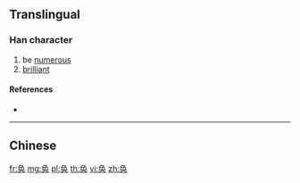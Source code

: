 {{character info/new}}
{{also|奐}}
==Translingual==

===Han character===
{{Han char|rn=37|rad=大|as=04|sn=7|four=|canj=NBK,XNBK|ids=⿳⺈冂大}}

# be [[numerous]]
# [[brilliant]]

====References====
* {{Han ref|kx=0250.161|hdz=10530.030|uh=5942|ud=22850}}

----

==Chinese==
{{zh-see|奐}}

[[fr:奂]]
[[mg:奂]]
[[pl:奂]]
[[th:奂]]
[[vi:奂]]
[[zh:奂]]